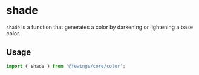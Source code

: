 
# shade

`shade` is a function that generates a color by darkening or lightening a base color.

## Usage

```ts
import { shade } from '@fewings/core/color';

```

